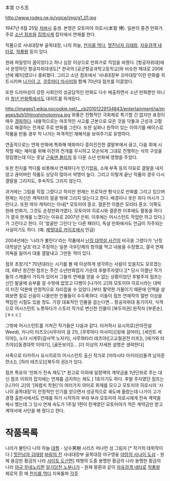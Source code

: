 本宮 ひろ志

http://www.rodeo.ne.jp/voice/img/g1_01.jpg

1947년 6월 25일 [[치바]]시 출생.
본명은 모토미야 히로시(本宮 博).
일본의 중견 만화가. 
주로 [[소년 점프]]와 [[집영사]]계 잡지에서 연재를 한다.

작품으로 사내대장부 골목대장, 나의 하늘, [[천지를 먹다]], [[멋진남자 김태랑]], [[자유검객 네타로]], [[적룡왕]] 등이 있다.

원래 파일럿이 꿈이었다고 하나 심장 이상으로 만화가로 직업을 바꿨다. [항공자위대]에서 운영하던 항공자위대생도[* 한국의 [공군항공과학고등학교]와 비슷한 제대로 2006년에 폐지]였으나 중퇴했다. 그리고 소년 점프에서 '사내대장부 꼬마대장'이란 만화를 히트시키며 [[나가이 고]], [[쿠루마다 마사미]]와 함께 70년대 점프를 이끌었다.

또한 드라마성이 강한 사회인의 성공담적인 만화도 다수 배출하면서 소년 만화뿐만 아니라 [[청년 만화]]쪽에서도 대히트를 하게된다.

http://images1.wikia.nocookie.net/__cb20101229134843/entertainment/ja/images/b/b1/Hiroshimotomiya.jpg
화풍은 전형적인 극화체로 특기할 건 없지만 표정이 매우 [[경파]]하다. 내용적으로는 마초적인 사고를 근본으로 모든 것을 닥돌과 근성과 고함으로 해결하는 전개로 주로 만화를 그린다. 또한 실화나 원작이 있는 이야기를 베이스로 작품을 만들 경우 막 나가는 파격적인 재해석을 보여주기로 유명하다.

연출적으로는 연재 만화에 특화해 매화마다 흥미진진한 결말부에서 끊고, 다음 회에 시작할 때는 재미를 위해 이전의 전개를 무시하고 모순되게 그대로 진행하는 식의 구성을 정립했는데 이는 훗날 [[근육맨]],[[블리치]] 등 다른 소년 만화에 영향을 주었다.

또한 천지를 먹다를 비롯해서 연재하다가 인기없음, 소재 부족 등의 이유로 결말을 내지 않고 끊어버린 작품도 상당히 많아서 악명이 높다. 그리고 이렇게 끝난 작품의 경우 다시 결말을 그리지도, 후속작도 그리지 않는다.

과거에는 그림을 직접 그렸다고 하지만 현재는 프로덕션 형식으로 만화를 그리고 있으며 현재는 자신은 캐릭터의 얼굴 밖에 그리지 않는다고 한다. 배경이나 옷은 죄다 어시가 그린다고. 또한 여자 캐릭터는 아내[* 모토미야 쥰코. 결혼전 이름은 모리타 쥰코. 이쪽도 원래 만화가, 그것도 순정만화가였다. 모토미야 히로시와 결혼한 이후에도 활동을 하다가 결국 한계를 느꼈다는 이유로 2007년 은퇴. 이후에는 어시스턴트 작업만 하고 있다.]가 그린다고 한다. 이 '얼굴만 그린다'는 다른 패러디, 독설 만화에서도 언급이 자주되는 사실이기도 하다. (예: [[제멋대로 카이조]]에서 언급)

2004년에는 '나라가 불탄다'라는 작품에서 [[난징 대학살 사건]]의 비극을 그렸다가 '난징대학살은 날조'라고 주장하는 일본 극우단체의 항의를 먹고 내용을 수정했고, 결국 연재 의욕을 잃어서 대충 결말내고 그만둔 적이 있다.

점프 초창기[* 70년대라는 시기를 볼 때 이상하게 생각하는 사람이 있을지도 모르겠는데, 68년 창간한 점프는 주간 소년만화잡지 가운데 후발주자였다.][* 당시 이름난 작가들의 스캐줄이 가득차 있어서 그들의 연재를 얻을 수 없는 상황이었던 후발주자 점프는 신인 발굴에 승부를 걸 수밖에 없었고 다행이 [나가이 고]와 모토미야 히로시라는 대박이 터진 덕분에 안정적으로 자리잡을 수 있었다.]부터 활약한 거물이기 때문에 인맥을 살펴보면 절로 신음이 나올만한 인물들이 수두룩하다. 이들이 점프 연재작의 절반 이상을 책임진 시절도 있을 정도.
가장 대표적인 인물을 꼽는다면... 항공자위대 동기이자, 식객으로 어시스턴트 노릇하다가 스토리 작가로 변신한 인물이 [북두의권] 원작자 [부론손]. [ㅎㄷㄷ]

그밖에 어시스턴트를 거쳐간 작가들은 다음과 같다.
타카하시 요시히로(은아전설 Weed), 카나이 타츠오(사무라이 걸 21), [쿠루마다 마사미]([링에 걸어라], [세인트 세이야]), 노다 시게루(감사역 노자키), 사루와타리 테츠야([고교철권전 터프]), [에가와 타츠야]([동경대학 이야기], [골든보이])... [더 이상의 자세한 설명은 생략한다] 

사족으로 타카하시 요시히로의 어시스턴트 출신 작가로 [미야시타 아키라]([돌격 남자훈련소]), [하라 테츠오]([북두의 권])가 있다.

점프 특유의 '만화가 전속 제도'[* 원고료 이외에 일정액의 계약금을 1년단위로 주는 대신 점프 이외의 잡지에는 연재를 금지하는 제도.] 1호이기도 하다. 후발 주자였던 점프는 [나가이 고]의 '[파렴치 학원]'이 여러가지 의미로 화제를 모으고 모토미야 히로시의 '사나이 골목대장'이 안정적인 인기를 얻으면서 성공적으로 궤도에 올랐는데 나가이 고가 경쟁 출판사에서도 연재를 하기 시작하자 부랴 부랴 모토미야 히로시에게 전속 계약을 제시 했는데 그 당시 연재 속도가 1주일 1편이 한계였던 모토미야가 적은 계약금만 받고 계약서에 사인을 해 줬다고 한다.

= 작품목록 =

나라가 불탄다
나의 하늘
[[대형]] - 남수男樹 시리즈
머나먼 섬 그림자 [* 작가의 데뷔작이다.]
[[멋진남자 김태랑]]
[[바람의 진]]
사내대장부 골목대장
야구영웅
[[야망의 사나이 도삼]] - 원제 용감한 황금의 나라 [[사이토 도산]]편]
여행의 도중
용맹한 황금의 나라 
용맹한 황금의 나라 [[야규 무네노리]]편
[[일기당천 노부나가]] - 원제 몽환과 같이
[[자유검객 네타로]]
[[적룡왕]]
제로의 흰 매
[[천지를 먹다]]
지옥돌파
[[각주]]
